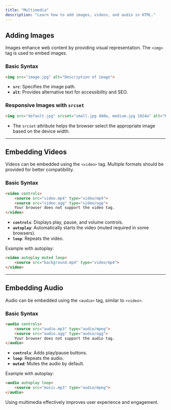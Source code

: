 ---
title: "Multimedia"
description: "Learn how to add images, videos, and audio in HTML."
---

## Adding Images

Images enhance web content by providing visual representation. The `<img>` tag is used to embed images.

### Basic Syntax
```html
<img src="image.jpg" alt="Description of image">
```
- **`src`**: Specifies the image path.
- **`alt`**: Provides alternative text for accessibility and SEO.

### Responsive Images with `srcset`
```html
<img src="default.jpg" srcset="small.jpg 480w, medium.jpg 1024w" alt="Responsive image">
```
- The `srcset` attribute helps the browser select the appropriate image based on the device width.

---

## Embedding Videos

Videos can be embedded using the `<video>` tag. Multiple formats should be provided for better compatibility.

### Basic Syntax
```html
<video controls>
    <source src="video.mp4" type="video/mp4">
    <source src="video.ogg" type="video/ogg">
    Your browser does not support the video tag.
</video>
```
- **`controls`**: Displays play, pause, and volume controls.
- **`autoplay`**: Automatically starts the video (muted required in some browsers).
- **`loop`**: Repeats the video.

Example with autoplay:
```html
<video autoplay muted loop>
    <source src="background.mp4" type="video/mp4">
</video>
```

---

## Embedding Audio

Audio can be embedded using the `<audio>` tag, similar to `<video>`.

### Basic Syntax
```html
<audio controls>
    <source src="audio.mp3" type="audio/mpeg">
    <source src="audio.ogg" type="audio/ogg">
    Your browser does not support the audio tag.
</audio>
```
- **`controls`**: Adds play/pause buttons.
- **`loop`**: Repeats the audio.
- **`muted`**: Mutes the audio by default.

Example with autoplay:
```html
<audio autoplay loop>
    <source src="music.mp3" type="audio/mpeg">
</audio>
```

Using multimedia effectively improves user experience and engagement.
